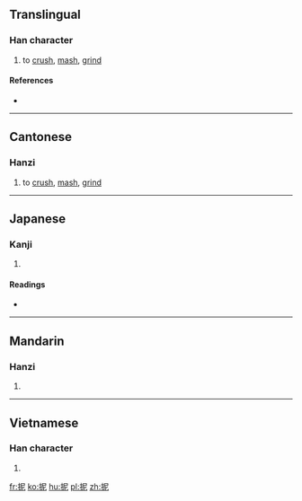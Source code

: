 ==Translingual==

===Han character===
{{Han char|rn=64|rad=手|as=05|sn=8|four=57011|canj=QSP|ids=⿰扌尼}}

# {{label|zh|Cantonese}} to [[crush]], [[mash]], [[grind]]

====References====
* {{Han ref|kx=0423.100|dkj=11919|dj=0771.110|hdz=31859.020|uh=62B3|ud=25267|bh=CCBB|bd=52411}}

----

==Cantonese==

===Hanzi===
{{yue-hanzi|jyut=[[nai4]]|y=nai4}}

# to [[crush]], [[mash]], [[grind]]

----

==Japanese==

===Kanji===
{{ja-kanji|grade=|rs=手05}}

# {{defn|lang=ja|sort=手05}}

====Readings====
* {{ja-readings|on=[[じ]] (ji), [[に]] (ni), [[でい]] (dei), [[ない]] (nai)|kun=[[とまる]] (tomaru)}}

----

==Mandarin==

===Hanzi===
{{cmn-hanzi|pin=[[nǐ]] ([[ni3]])|wg=ni<sup>3</sup>}}

# {{defn|lang=cmn|sort=手05}}

----

==Vietnamese==

===Han character===
{{vi-readings|rs=手05|hanviet=nai}}

# {{defn|lang=vi|sort=手05}}

[[fr:抳]]
[[ko:抳]]
[[hu:抳]]
[[pl:抳]]
[[zh:抳]]